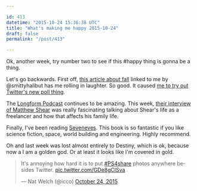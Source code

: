 ```yaml
---

id: 413
datetime: "2015-10-24 15:36:38 UTC"
title: "What's making me happy 2015-10-24"
draft: false
permalink: "/post/413"

---
```


Ok, another week, try number two to see if this #happy thing is gonna be a thing.

Let's go backwards. First off, [this article about fall](http://www.mcsweeneys.net/articles/its-decorative-gourd-season-motherfuckers) linked to me by @smittyhalibut has me rolling in laughter. So good. It caused [me to try out Twitter's new poll thing](https://twitter.com/icco/status/657936870140190721).

The [Longform Podcast](https://longform.org/podcast) continues to be amazing. This week, [their interview of Matthew Shear](https://longform.org/posts/longform-podcast-163-matthew-shaer) was really fascinating talking about Shear's life as a freelancer and how that affects his family life.

Finally, I've been reading [Seveneves](https://www.goodreads.com/book/show/22752699-seveneves). This book is so fantastic if you like science fiction, space, world building and engineering. Highly recommend.

Oh and last week was lost almost entirely to Destiny, which is ok, because now a I am a golden god. Or at least it looks like I'm covered in gold.

<blockquote class="twitter-tweet" lang="en"><p lang="en" dir="ltr">It&#39;s annoying how hard it is to put <a href="https://twitter.com/hashtag/PS4share?src=hash">#PS4share</a> photos anywhere besides Twitter. <a href="https://t.co/GDe8gClSva">pic.twitter.com/GDe8gClSva</a></p>&mdash; Nat Welch (@icco) <a href="https://twitter.com/icco/status/657943151626330117">October 24, 2015</a></blockquote>
<script async src="//platform.twitter.com/widgets.js" charset="utf-8"></script>

